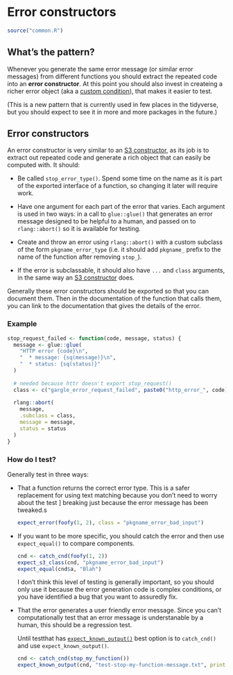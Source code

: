 # Error constructors {#err-constructor}

```r
source("common.R")
```

## What's the pattern?

Whenever you generate the same error message (or similar error messages) from different functions you should extract the repeated code into an __error constructor__. At this point you should also invest in createing a richer error object (aka a [custom condition](https://adv-r.hadley.nz/conditions.html#custom-conditions)), that makes it easier to test. 

(This is a new pattern that is currently used in few places in the tidyverse, but you should expect to see it in more and more packages in the future.)

## Error constructors

An error constructor is very similar to an [S3 constructor](https://adv-r.hadley.nz/s3.html#s3-constructor), as its job is to extract out repeated code and generate a rich object that can easily be computed with. It should:

* Be called `stop_error_type()`.  Spend some time on the name as it is part of
  the exported interface of a function, so changing it later will require 
  work.

* Have one argument for each part of the error that varies. Each argument is 
  used in two ways: in a call to `glue::glue()` that generates
  an error message designed to be helpful to a human, and passed on to
  `rlang::abort()` so it is available for testing.

* Create and throw an error using `rlang::abort()` with a custom subclass
  of the form `pkgname_error_type` (i.e. it should add `pkgname_` prefix to
  the name of the function after removing `stop_`).

* If the error is subclassable, it should also have `...` and `class` arguments,
  in the same way an [S3 constructor](https://adv-r.hadley.nz/s3.html#s3-subclassing)
  does.

Generally these error constructors should be exported so that you can document them. Then in the documentation of the function that calls them, you can link to the documentation that gives the details of the error.

### Example

```r
stop_request_failed <- function(code, message, status) {
  message <- glue::glue(
    "HTTP error {code}\n",
    "  * message: {sq(message)}\n",
    "  * status: {sq(status)}"
  )
  
  # needed because httr doesn't export stop_request()
  class <- c("gargle_error_request_failed", paste0("http_error_", code))
  
  rlang::abort(
    message, 
    .subclass = class,
    message = message,
    status = status
  )
}
```

### How do I test?

Generally test in three ways:

*   That a function returns the correct error type. This is a safer replacement 
    for using text matching because you don't need to worry about the test ]
    breaking just because the error message has been tweaked.s

    ```r
    expect_error(foofy(1, 2), class = "pkgname_error_bad_input")
    ```

*   If you want to be more specific, you should catch the error and then use 
    `expect_equal()` to compare components.
    
    ```r
    cnd <- catch_cnd(foofy(1, 2))
    expect_s3_class(cnd, "pkgname_error_bad_input")
    expect_equal(cnd$a, "Blah")
    ```
    
    I don't think this level of testing is generally important, so you should
    only use it because the error generation code is complex conditions, or
    you have identified a bug that you want to assuredly fix.

*   That the error generates a user friendly error message. Since you can't 
    computationally test that an error message is understanable by a human,
    this should be a regression test. 
    
    Until testthat has [`expect_known_output()`](https://github.com/r-lib/testthat/issues/782)
    best option is to `catch_cnd()` and use `expect_known_output()`.
    
    ```r
    cnd <- catch_cnd(stop_my_function())
    expect_known_output(cnd, "test-stop-my-function-message.txt", print = TRUE)
    ```
